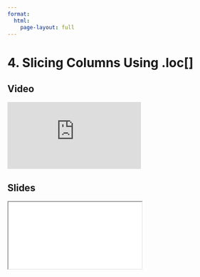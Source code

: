 ```yaml
---
format:
  html:
    page-layout: full
---
```


# 4. Slicing Columns Using .loc[]

::: {.panel-tabset .nav-pills}

## Video

<iframe
    class="video"
    src="https://www.youtube.com/embed/W88f5DAl9hk?start=651&end=758&rel=0" 
    title="Module 1 Video - Slicing Columns Using .loc[]"
    frameborder="0"
    allow="accelerometer; autoplay; clipboard-write; encrypted-media; gyroscope; picture-in-picture"
    allowfullscreen
></iframe>

## Slides

<iframe
    class="slide-deck"
    src="slides/module1_11.html"
></iframe>

:::
